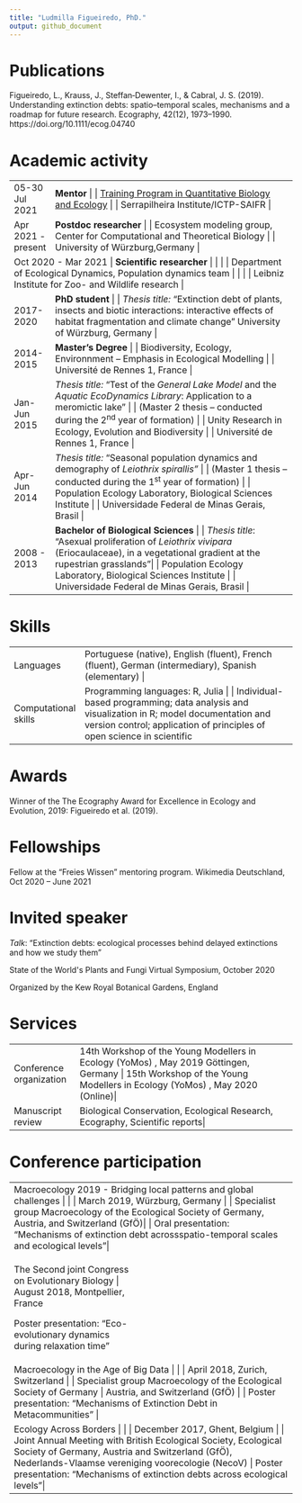 ```yaml
---
title: "Ludmilla Figueiredo, PhD."
output: github_document
---
```


# Publications

Figueiredo, L., Krauss, J., Steffan‐Dewenter, I., & Cabral, J. S. (2019). Understanding      extinction debts: spatio–temporal scales, mechanisms and a roadmap for future research. Ecography, 42(12), 1973–1990. https://doi.org/10.1111/ecog.04740


# Academic activity

+--------------------+--------------------------------------------------------+
| 05-30 Jul 2021     | **Mentor**                                             |
|                    |                                                        |
|                    | [Training Program in Quantitative Biology and Ecology](https://www.ictp-saifr.org/qbioprogram/) |
|                    |                                                        |
|                    | Serrapilheira Institute/ICTP-SAIFR                     |
+--------------------+--------------------------------------------------------+
| Apr 2021 - present | **Postdoc researcher**                                 |
|                    |                                                        |
|                    | Ecosystem modeling group, Center for Computational and Theoretical Biology |
|                    |                                                        |
|                    | University of Würzburg,Germany                         |
+--------------------+--------------------------------------------------------+
| Oct 2020 - Mar 2021 | **Scientific researcher**                             |
|                    |                                                        |
|                    | Department of Ecological Dynamics, Population dynamics team |
|                    |                                                        |
|                    | Leibniz Institute  for Zoo- and Wildlife research      |
+--------------------+--------------------------------------------------------+
| 2017-2020          | **PhD student**                                        |
|                    |                                                        |
|                    | *Thesis title:* "Extinction debt of plants, insects and biotic interactions: interactive effects of habitat fragmentation and climate change" |
|                    | University of Würzburg, Germany                        |
+--------------------+--------------------------------------------------------+
| 2014-2015          | **Master's Degree**                                    | 
|                    |                                                        |
|                    | Biodiversity, Ecology, Environnment -- Emphasis in Ecological Modelling |
|                    |                                                        |
|                    | Université de Rennes 1, France                         |
+--------------------+--------------------------------------------------------+
| Jan-Jun 2015       | *Thesis title:* "Test of the *General Lake Model* and the *Aquatic EcoDynamics Library*: Application to a meromictic lake" |
|                    |                                                        |
|                    | (Master 2 thesis -- conducted during the 2^nd^ year of formation) |
|                    |                                                        |
|                    | Unity Research in Ecology, Evolution and Biodiversity  |
|                    |                                                        |
|                    | Université de Rennes 1, France                         |
+--------------------+--------------------------------------------------------+
| Apr-Jun 2014       | *Thesis title:* "Seasonal population dynamics and demography of *Leiothrix spirallis"* |
|                    |                                                        |
|                    | (Master 1 thesis -- conducted during the 1^st^ year of formation) |
|                    |                                                        |
|                    | Population Ecology Laboratory, Biological Sciences Institute |
|                    |                                                        |
|                    | Universidade Federal de Minas Gerais, Brasil           |
+--------------------+--------------------------------------------------------+
| 2008 - 2013        | **Bachelor of Biological Sciences**                    |
|                    |                                                        |
|                    | *Thesis title*: "Asexual proliferation of *Leiothrix vivipara* (Eriocaulaceae), in a vegetational gradient at the rupestrian  grasslands"|
|                    |                                                        |    
|                    | Population Ecology Laboratory, Biological Sciences Institute |
|                    |                                                        |
|                    | Universidade Federal de Minas Gerais, Brasil           |
+--------------------+--------------------------------------------------------+

# Skills

+----------------------+------------------------------------------------------+
| Languages            | Portuguese (native), English (fluent), French (fluent), German (intermediary), Spanish (elementary) |
+----------------------+------------------------------------------------------+
| Computational skills | Programming languages: R, Julia                      |
|                      |                                                      |
|                      | Individual-based programming; data analysis and visualization in R; model documentation and version control; application of principles of open science in scientific                                      |
+----------------------+------------------------------------------------------+

# Awards

Winner of the The Ecography Award for Excellence in Ecology and Evolution, 2019: Figueiredo et al. (2019).

# Fellowships

Fellow at the "Freies Wissen" mentoring program. Wikimedia Deutschland, Oct 2020 -- June 2021

# Invited speaker

*Talk*: "Extinction debts: ecological processes behind delayed extinctions and how we study them"

State of the World\'s Plants and Fungi Virtual Symposium, October 2020 

Organized by the Kew Royal Botanical Gardens, England

# Services 

+-------------------------+---------------------------------------------------+
| Conference organization | 14th Workshop of the Young Modellers in Ecology (YoMos) , May 2019 Göttingen, Germany|
|                         |                                                   |
|                         | 15th Workshop of the Young Modellers in Ecology (YoMos) , May 2020 (Online)|
+-------------------------+---------------------------------------------------+
| Manuscript review       | Biological Conservation, Ecological Research, Ecography,  Scientific reports|
+-------------------------+---------------------------------------------------+

# Conference participation

+-----------------------------------------------------------------------------+
| Macroecology 2019 - Bridging local patterns and global challenges           |
|                    |                                                        |
| March 2019, Würzburg, Germany                                               |
|                                                                             |
| Specialist group Macroecology of the Ecological Society of Germany, Austria, and Switzerland (GfÖ)|
|                                                                             |
| Oral presentation: "Mechanisms of extinction debt acrossspatio-temporal scales and ecological levels"|
+-----------------------------------------------------------------------------+
| The Second joint Congress on Evolutionary Biology                           |
|                    |                                                        |
| August 2018, Montpellier, France                                            |
|                                                                             |
| Poster presentation: "Eco-evolutionary dynamics during relaxation time"     |
+-----------------------------------------------------------------------------+
| Macroecology in the Age of Big Data                                         |
|                    |                                                        |
| April 2018, Zurich, Switzerland                                            |
|                                                                             |
| Specialist group Macroecology of the Ecological Society of Germany          |
| Austria, and Switzerland (GfÖ)                                              |
|                                                                             |
| Poster presentation: "Mechanisms of Extinction Debt in Metacommunities"     |
+-----------------------------------------------------------------------------+
| Ecology Across Borders                                                      |
|                    |                                                        |
| December 2017, Ghent,  Belgium                                              |
|                                                                             |
| Joint Annual Meeting with British Ecological Society, Ecological Society of Germany, Austria and Switzerland (GfÖ), Nederlands-Vlaamse vereniging voorecologie (NecoV)|
|                                                                             |
| Poster presentation: "Mechanisms of extinction debts across ecological levels"|
+-----------------------------------------------------------------------------+

<!-- # Further training -->

<!-- +-----------------------------------------------------------------------------+ -->
<!-- | Mentee at the Scientia Mentoring program hosted by the Gender Equality Academy of the University of Würzburg, Nov 2020 -- Apr 2022 | -->
<!-- +-----------------------------------------------------------------------------+ -->
<!-- | Summer School "Bayesian Modelling: An Introduction for Ecologists and Environmental Scientists", Sep 2017                              | -->
<!-- |                                                                      | -->
<!-- | Dr. Joseph Chipperfield, Prof. Florian Hartig, Dr. Jörn Pagel,       | -->
<!-- | Norwegian University of Life Sciences - Lygra Island, Norway         | -->
<!-- +----------------------------------------------------------------------+ -->
<!-- | Workshop "The construction, calibration and evaluation of            | -->
<!-- | Individual-Based Models", Dec 2017                                   | -->
<!-- |                                                                      | -->
<!-- | Prof. Richard Sibly- British Ecology Society                         | -->
<!-- +----------------------------------------------------------------------+ -->
<!-- | Workshop "Software Carpentry for Beginners", Jul 2017                | -->
<!-- |                                                                      | -->
<!-- | Konrad Förstner, Markus Ankenbrand - Graduate School of Life         | -->
<!-- | Sciences, University of Würzburg                                     | -->
<!-- +----------------------------------------------------------------------+ -->
